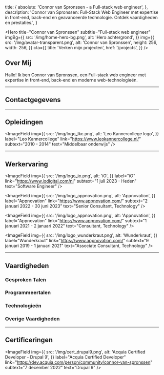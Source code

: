 
  title: {
    absolute: 'Connor van Spronssen - a Full-stack web engineer',
  },
  description:
    'Connor van Spronssen: Full-Stack Web Engineer met expertise in front-end, back-end en geavanceerde technologie. Ontdek vaardigheden en prestaties.',
}

<Hero
  title="Connor van Spronssen"
  subtitle="Full-stack web engineer"
  imgBg={{
    src: '/img/home-hero-bg.png',
    alt: 'Hero achtergrond',
  }}
  img={{
    src: '/img/avatar-transparent.png',
    alt: 'Connor van Spronssen',
    height: 256,
    width: 256,
  }}
  cta={{
    title: 'Verken mijn projecten',
    href: '/projects',
  }}
/>

<ContentContainer>

## Over Mij

Hallo! Ik ben Connor van Spronssen, een Full-stack web engineer met expertise in front-end, back-end en moderne web-technologieën.

---

## Contactgegevens

<div className="grid grid-cols-2 gap-4 max-md:grid-cols-1">
  <Field icon={iconEmail} label="E-mail" value="info@dobefu.com" />
  <Field
    icon={iconBirthdayCake}
    label="Geboortedatum"
    value="18 september 1997"
  />
</div>

---

## Opleidingen

<div className="grid grid-cols-2 gap-4 max-md:grid-cols-1">
  <ImageField
    img={{
      src: '/img/logo_glu.png',
      alt: 'Grafisch Lyceum Utrecht logo',
    }}
    label="Grafisch Lyceum Utrecht"
    link="https://www.glu.nl/"
    subtext="2015 - 2019"
    text="Game Developer"
  />

  <ImageField
    img={{
      src: '/img/logo_lkc.png',
      alt: 'Leo Kannercollege logo',
    }}
    label="Leo Kannercollege"
    link="https://www.leokannercollege.nl/"
    subtext="2010 - 2014"
    text="Middelbaar onderwijs"
  />
</div>

---

## Werkervaring

<ImageField
  img={{
    src: '/img/logo_io.png',
    alt: 'iO',
  }}
  label="iO"
  link="https://www.iodigital.com/nl"
  subtext="1 juli 2023 - Heden"
  text="Software Engineer"
/>

<ImageField
  img={{
    src: '/img/logo_appnovation.png',
    alt: 'Appnovation',
  }}
  label="Appnovation"
  link="https://www.appnovation.com/"
  subtext="2 januari 2022 - 30 juni 2023"
  text="Senior Consultant, Technology"
/>

<ImageField
  img={{
    src: '/img/logo_appnovation.png',
    alt: 'Appnovation',
  }}
  label="Appnovation"
  link="https://www.appnovation.com/"
  subtext="1 januari 2021 - 2 januari 2022"
  text="Consultant, Technology"
/>

<ImageField
  img={{
    src: '/img/logo_wunderkraut.png',
    alt: 'Wunderkraut',
  }}
  label="Wunderkraut"
  link="https://www.appnovation.com/"
  subtext="9 januari 2019 - 1 januari 2021"
  text="Associate Consultant, Technology"
/>

---

## Vaardigheden

### Gesproken Talen

<ProgressBar label="Nederlands" percentage="90" />
<ProgressBar label="Engels" percentage="85" />

<div className="py-8" />

### Programmeertalen

<ProgressBar label="PHP" percentage="90" />
<ProgressBar label="Typescript" percentage="85" />
<ProgressBar label="JavaScript" percentage="85" />
<ProgressBar label="Go" percentage="75" />
<ProgressBar label="Bash" percentage="65" />
<ProgressBar label="C#" percentage="60" />

<div className="py-8" />

### Technologieën

<ProgressBar label="Drupal 8 / 9 / 10 / 11" percentage="90" />
<ProgressBar label="NextJS" percentage="90" />
<ProgressBar label="NuxtJS" percentage="85" />
<ProgressBar label="Drupal 7" percentage="75" />
<ProgressBar label="Unity3D" percentage="70" />
<ProgressBar label="Hugo" percentage="65" />

<div className="py-8" />

### Overige Vaardigheden

<ProgressBar label="CI / CD" percentage="90" />
<ProgressBar label="Linux" percentage="90" />
<ProgressBar label="Docker" percentage="85" />
<ProgressBar label="(Neo)Vim" percentage="80" />
<ProgressBar label="Networking" percentage="75" />
<ProgressBar label="Ansible" percentage="70" />

---

## Certificeringen

<ImageField
  img={{
    src: '/img/cert_drupal9.png',
    alt: 'Acquia Certified Developer - Drupal 9',
  }}
  label="Acquia Certified Developer"
  link="https://dev.acquia.com/person/community/connor-van-spronssen"
  subtext="7 december 2022"
  text="Drupal 9"
/>

</ContentContainer>
